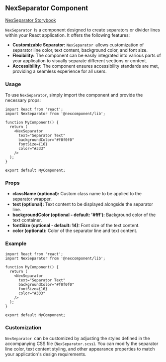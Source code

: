 ## NexSeparator Component

[NexSeparator Storybook](http://localhost:6006/?path=/docs/nexcomponent-nexseparator--docs)

`NexSeparator `is a component designed to create separators or divider lines within your React application. It offers the following features:

* **Customizable Separator:** `NexSeparator `allows customization of separator line color, text content, background color, and font size.
* **Flexibility:** The component can be easily integrated into various parts of your application to visually separate different sections or content.
* **Accessibility:** The component ensures accessibility standards are met, providing a seamless experience for all users.

### Usage

To use `NexSeparator`, simply import the component and provide the necessary props:

```tsx
import React from 'react';
import NexSeparator from '@nexcomponent/lib';

function MyComponent() {
  return (
    <NexSeparator
      text="Separator Text"
      backgroundColor="#f0f0f0"
      fontSize={16}
      color="#333"
    />
  );
}

export default MyComponent;

```

### Props

* **className (optional):** Custom class name to be applied to the separator wrapper.
* **text (optional):** Text content to be displayed alongside the separator line.
* **backgroundColor (optional - default: '#fff'):** Background color of the text container.
* **fontSize (optional - default: 14):** Font size of the text content.
* **color (optional):** Color of the separator line and text content.

### Example

```tsx
import React from 'react';
import NexSeparator from '@nexcomponent/lib';

function MyComponent() {
  return (
    <NexSeparator
      text="Separator Text"
      backgroundColor="#f0f0f0"
      fontSize={16}
      color="#333"
    />
  );
}

export default MyComponent;
```

### Customization

`NexSeparator `can be customized by adjusting the styles defined in the accompanying CSS file (`NexSeparator.scss`). You can modify the separator line color, text content styling, and other appearance properties to match your application's design requirements.